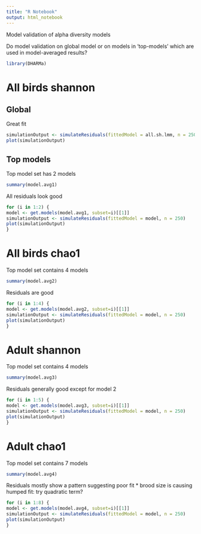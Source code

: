 ```yaml
---
title: "R Notebook"
output: html_notebook
---
```


Model validation of alpha diversity models

Do model validation on global model or on models in 'top-models' which are used in model-averaged results?

```r
library(DHARMa)
```

# All birds shannon
## Global

Great fit
```r
simulationOutput <- simulateResiduals(fittedModel = all.sh.lmm, n = 250)
plot(simulationOutput)
```

## Top models
Top model set has 2 models
```r
summary(model.avg1)
```

All residuals look good
```r
for (i in 1:2) {
model <- get.models(model.avg1, subset=i)[[1]]
simulationOutput <- simulateResiduals(fittedModel = model, n = 250)
plot(simulationOutput)
}
```


# All birds chao1
Top model set contains 4 models
```r
summary(model.avg2)
```

Residuals  are good 
```r
for (i in 1:4) {
model <- get.models(model.avg2, subset=i)[[1]]
simulationOutput <- simulateResiduals(fittedModel = model, n = 250)
plot(simulationOutput)
}
```

# Adult shannon

Top model set contains 4 models
```r
summary(model.avg3)
```

Residuals generally good except for model 2 
```r
for (i in 1:5) {
model <- get.models(model.avg3, subset=i)[[1]]
simulationOutput <- simulateResiduals(fittedModel = model, n = 250)
plot(simulationOutput)
}
```

# Adult chao1

Top model set contains 7 models
```r
summary(model.avg4)
```

Residuals mostly show a pattern suggesting poor fit
* brood size is causing humped fit: try quadratic term?
```r
for (i in 1:8) {
model <- get.models(model.avg4, subset=i)[[1]]
simulationOutput <- simulateResiduals(fittedModel = model, n = 250)
plot(simulationOutput)
}
```










